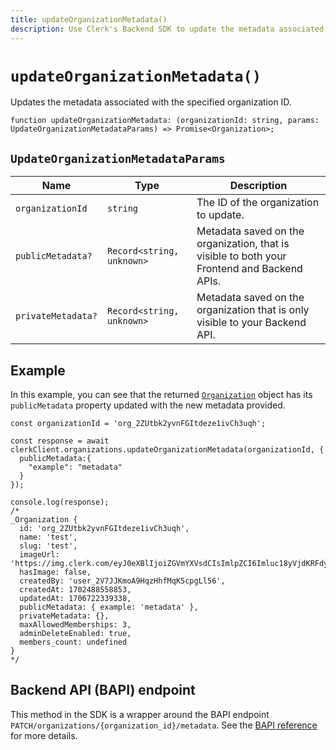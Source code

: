 ```yaml
---
title: updateOrganizationMetadata()
description: Use Clerk's Backend SDK to update the metadata associated with a given organization.
---
```


# `updateOrganizationMetadata()`

Updates the metadata associated with the specified organization ID.

```tsx
function updateOrganizationMetadata: (organizationId: string, params: UpdateOrganizationMetadataParams) => Promise<Organization>;
```

## `UpdateOrganizationMetadataParams`

| Name | Type	| Description |
| --- | --- | --- |
| `organizationId` | `string` | The ID of the organization to update. |
| `publicMetadata?` | `Record<string, unknown>` | Metadata saved on the organization, that is visible to both your Frontend and Backend APIs. |
| `privateMetadata?` | `Record<string, unknown>` | Metadata saved on the organization that is only visible to your Backend API. |

## Example

In this example, you can see that the returned [`Organization`](/docs/references/javascript/organization/organization) object has its `publicMetadata` property updated with the new metadata provided.

```tsx {4-6, 20}
const organizationId = 'org_2ZUtbk2yvnFGItdeze1ivCh3uqh';

const response = await clerkClient.organizations.updateOrganizationMetadata(organizationId, {
  publicMetadata:{
    "example": "metadata"
  }
});

console.log(response);
/*
_Organization {
  id: 'org_2ZUtbk2yvnFGItdeze1ivCh3uqh',
  name: 'test',
  slug: 'test',
  imageUrl: 'https://img.clerk.com/eyJ0eXBlIjoiZGVmYXVsdCIsImlpZCI6Imluc18yVjdKRFdyclJwRmZFZTlqQUM2dWpSMG8xSlQiLCJyaWQiOiJvcmdfMlpVdGJrMnl2bkZHSXRkZXplMWl2Q2gzdXFoIiwiaW5pdGlhbHMiOiJUIn0',
  hasImage: false,
  createdBy: 'user_2V7JJKmoA9HqzHhfMqK5cpgLl56',
  createdAt: 1702488558853,
  updatedAt: 1706722339338,
  publicMetadata: { example: 'metadata' },
  privateMetadata: {},
  maxAllowedMemberships: 3,
  adminDeleteEnabled: true,
  members_count: undefined
}
*/
```

## Backend API (BAPI) endpoint

This method in the SDK is a wrapper around the BAPI endpoint `PATCH/organizations/{organization_id}/metadata`. See the [BAPI reference](https://clerk.com/docs/reference/backend-api/tag/Organizations#operation/MergeOrganizationMetadata) for more details.
